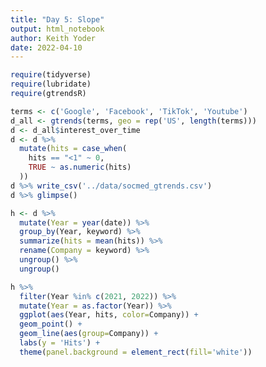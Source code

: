 ```yaml
---
title: "Day 5: Slope"
output: html_notebook
author: Keith Yoder
date: 2022-04-10
---
```


```r
require(tidyverse)
require(lubridate)
require(gtrendsR)
```

```r
terms <- c('Google', 'Facebook', 'TikTok', 'Youtube')
d_all <- gtrends(terms, geo = rep('US', length(terms)))
d <- d_all$interest_over_time
d <- d %>%
  mutate(hits = case_when(
    hits == "<1" ~ 0,
    TRUE ~ as.numeric(hits)
  ))
d %>% write_csv('../data/socmed_gtrends.csv')
d %>% glimpse()
```

```r
h <- d %>%
  mutate(Year = year(date)) %>%
  group_by(Year, keyword) %>%
  summarize(hits = mean(hits)) %>%
  rename(Company = keyword) %>%
  ungroup() %>%
  ungroup()
```

```r
h %>%
  filter(Year %in% c(2021, 2022)) %>%
  mutate(Year = as.factor(Year)) %>%
  ggplot(aes(Year, hits, color=Company)) +
  geom_point() +
  geom_line(aes(group=Company)) +
  labs(y = 'Hits') +
  theme(panel.background = element_rect(fill='white'))
```

